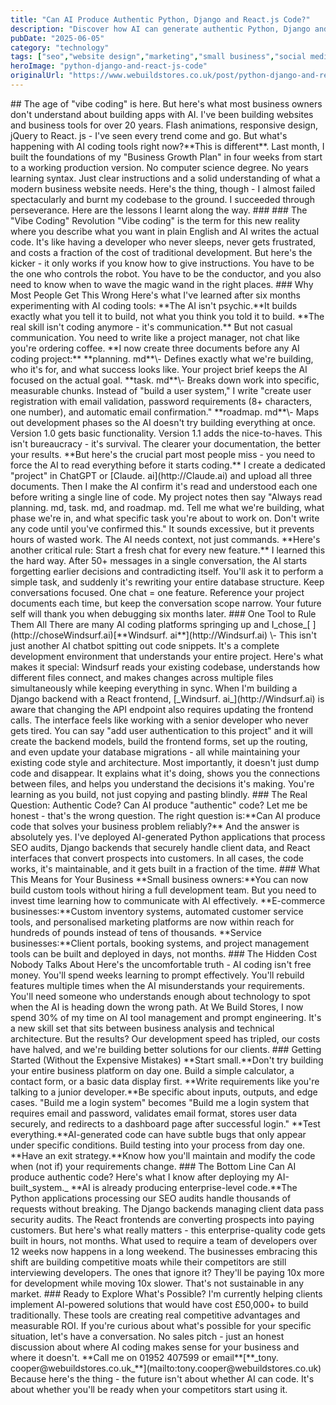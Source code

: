 ```yaml
---
title: "Can AI Produce Authentic Python, Django and React.js Code?"
description: "Discover how AI can generate authentic Python, Django and React.js Code. Learn to communicate effectively with AI for reliable coding solutions."
pubDate: "2025-06-05"
category: "technology"
tags: ["seo","website design","marketing","small business","social media"]
heroImage: "python-django-and-react-js-code"
originalUrl: "https://www.webuildstores.co.uk/post/python-django-and-react-js-code"
---
```




<BlogHeroImage src={heroImage} alt="Can AI Produce Authentic Python, Django and React.js Code?" />
## The age of "vibe coding" is here. But here's what most business owners don't understand about building apps with AI.
I've been building websites and business tools for over 20 years. Flash animations, responsive design, jQuery to React. js - I've seen every trend come and go. But what's happening with AI coding tools right now?**This is different**.
Last month, I built the foundations of my "Business Growth Plan" in four weeks from start to a working production version.
No computer science degree. No years learning syntax. Just clear instructions and a solid understanding of what a modern business website needs.
Here's the thing, though - I almost failed spectacularly and burnt my codebase to the ground.
I succeeded through perseverance. Here are the lessons I learnt along the way.
###
### The "Vibe Coding" Revolution
"Vibe coding" is the term for this new reality where you describe what you want in plain English and AI writes the actual code. It's like having a developer who never sleeps, never gets frustrated, and costs a fraction of the cost of traditional development.
But here's the kicker - it only works if you know how to give instructions. You have to be the one who controls the robot. You have to be the conductor, and you also need to know when to wave the magic wand in the right places.
### Why Most People Get This Wrong
Here's what I've learned after six months experimenting with AI coding tools:
**The AI isn't psychic.**It builds exactly what you tell it to build, not what you think you told it to build.
**The real skill isn't coding anymore - it's communication.**
But not casual communication. You need to write like a project manager, not chat like you're ordering coffee.
**I now create three documents before any AI coding project:**
**planning. md**\- Defines exactly what we're building, who it's for, and what success looks like. Your project brief keeps the AI focused on the actual goal.
**task. md**\- Breaks down work into specific, measurable chunks. Instead of "build a user system," I write "create user registration with email validation, password requirements (8+ characters, one number), and automatic email confirmation."
**roadmap. md**\- Maps out development phases so the AI doesn't try building everything at once. Version 1.0 gets basic functionality. Version 1.1 adds the nice-to-haves.
This isn't bureaucracy - it's survival. The clearer your documentation, the better your results.
**But here's the crucial part most people miss - you need to force the AI to read everything before it starts coding.**
I create a dedicated "project" in ChatGPT or [Claude. ai](http://Claude.ai) and upload all three documents. Then I make the AI confirm it's read and understood each one before writing a single line of code.
My project notes then say "Always read planning. md, task. md, and roadmap. md. Tell me what we're building, what phase we're in, and what specific task you're about to work on. Don't write any code until you've confirmed this."
It sounds excessive, but it prevents hours of wasted work. The AI needs context, not just commands.
**Here's another critical rule: Start a fresh chat for every new feature.**
I learned this the hard way. After 50+ messages in a single conversation, the AI starts forgetting earlier decisions and contradicting itself. You'll ask it to perform a simple task, and suddenly it's rewriting your entire database structure.
Keep conversations focused. One chat = one feature. Reference your project documents each time, but keep the conversation scope narrow. Your future self will thank you when debugging six months later.
### One Tool to Rule Them All
There are many AI coding platforms springing up and I_chose_[ ](http://choseWindsurf.ai)[**Windsurf. ai**](http://Windsurf.ai) \- This isn't just another AI chatbot spitting out code snippets. It's a complete development environment that understands your entire project.
Here's what makes it special: Windsurf reads your existing codebase, understands how different files connect, and makes changes across multiple files simultaneously while keeping everything in sync. When I'm building a Django backend with a React frontend, [_Windsurf. ai_](http://Windsurf.ai) is aware that changing the API endpoint also requires updating the frontend calls.
The interface feels like working with a senior developer who never gets tired. You can say "add user authentication to this project" and it will create the backend models, build the frontend forms, set up the routing, and even update your database migrations - all while maintaining your existing code style and architecture.
Most importantly, it doesn't just dump code and disappear. It explains what it's doing, shows you the connections between files, and helps you understand the decisions it's making. You're learning as you build, not just copying and pasting blindly.
### The Real Question: Authentic Code?
Can AI produce "authentic" code? Let me be honest - that's the wrong question.
The right question is:**Can AI produce code that solves your business problem reliably?**
And the answer is absolutely yes.
I've deployed AI-generated Python applications that process SEO audits, Django backends that securely handle client data, and React interfaces that convert prospects into customers.
In all cases, the code works, it's maintainable, and it gets built in a fraction of the time.
### What This Means for Your Business
**Small business owners:**You can now build custom tools without hiring a full development team. But you need to invest time learning how to communicate with AI effectively.
**E-commerce businesses:**Custom inventory systems, automated customer service tools, and personalised marketing platforms are now within reach for hundreds of pounds instead of tens of thousands.
**Service businesses:**Client portals, booking systems, and project management tools can be built and deployed in days, not months.
### The Hidden Cost Nobody Talks About
Here's the uncomfortable truth - AI coding isn't free money.
You'll spend weeks learning to prompt effectively. You'll rebuild features multiple times when the AI misunderstands your requirements. You'll need someone who understands enough about technology to spot when the AI is heading down the wrong path.
At We Build Stores, I now spend 30% of my time on AI tool management and prompt engineering. It's a new skill set that sits between business analysis and technical architecture.
But the results? Our development speed has tripled, our costs have halved, and we're building better solutions for our clients.
### Getting Started (Without the Expensive Mistakes)
**Start small.**Don't try building your entire business platform on day one. Build a simple calculator, a contact form, or a basic data display first.
**Write requirements like you're talking to a junior developer.**Be specific about inputs, outputs, and edge cases. "Build me a login system" becomes "Build me a login system that requires email and password, validates email format, stores user data securely, and redirects to a dashboard page after successful login."
**Test everything.**AI-generated code can have subtle bugs that only appear under specific conditions. Build testing into your process from day one.
**Have an exit strategy.**Know how you'll maintain and modify the code when (not if) your requirements change.
### The Bottom Line
Can AI produce authentic code? Here's what I know after deploying my AI-built_system._
**AI is already producing enterprise-level code.**The Python applications processing our SEO audits handle thousands of requests without breaking. The Django backends managing client data pass security audits. The React frontends are converting prospects into paying customers.
But here's what really matters - this enterprise-quality code gets built in hours, not months.
What used to require a team of developers over 12 weeks now happens in a long weekend. The businesses embracing this shift are building competitive moats while their competitors are still interviewing developers.
The ones that ignore it? They'll be paying 10x more for development while moving 10x slower. That's not sustainable in any market.
### Ready to Explore What's Possible?
I'm currently helping clients implement AI-powered solutions that would have cost £50,000+ to build traditionally. These tools are creating real competitive advantages and measurable ROI.
If you're curious about what's possible for your specific situation, let's have a conversation. No sales pitch - just an honest discussion about where AI coding makes sense for your business and where it doesn't.
**Call me on 01952 407599 or email**[**_tony. cooper@webuildstores.co.uk_**](mailto:tony.cooper@webuildstores.co.uk)
Because here's the thing - the future isn't about whether AI can code. It's about whether you'll be ready when your competitors start using it.
